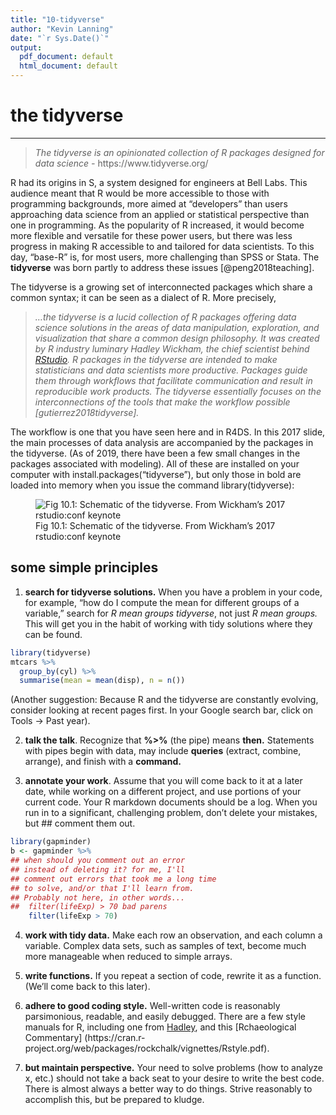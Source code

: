 ```yaml
---
title: "10-tidyverse"
author: "Kevin Lanning"
date: "`r Sys.Date()`"
output:
  pdf_document: default
  html_document: default
---
```


# the tidyverse

---

>   *The tidyverse is an opinionated collection of R packages designed for data science -* https://www.tidyverse.org/

R had its origins in S, a system designed for engineers at Bell Labs. This audience meant that R would be more accessible to those with programming backgrounds, more aimed at "developers" than users approaching data science from an applied or statistical perspective than one in programming.  As the popularity of R increased, it would become more flexible and versatile for these power users, but there was less progress in making R accessible to and tailored for data scientists. To this day, "base-R" is, for most users, more challenging than SPSS or Stata. The **tidyverse** was born partly to address these issues [@peng2018teaching]. 

The tidyverse is a growing set of interconnected packages which share a common syntax; it can be seen as a dialect of R. More precisely, 

>   *...the tidyverse is a lucid collection of R packages offering data science solutions in the areas of data manipulation, exploration, and visualization that share a common design philosophy. It was created by R industry luminary Hadley Wickham, the chief scientist behind [RStudio](https://www.rstudio.com/). R packages in the tidyverse are intended to make statisticians and data scientists more productive. Packages guide them through workflows that facilitate communication and result in reproducible work products. The tidyverse essentially focuses on the interconnections of the tools that make the workflow possible [gutierrez2018tidyverse].*

The workflow is one that you have seen here and in R4DS. In this 2017 slide, the main processes of data analysis are accompanied by the packages in the tidyverse.  (As of 2019, there have been a few small changes in the packages associated with modeling). All of these are installed on your computer with install.packages("tidyverse"), but only those in bold are loaded into memory when you issue the command library(tidyverse):

![Fig 10.1: Schematic of the tidyverse. From Wickham's 2017 rstudio:conf keynote](images/tidyworld.PNG)

## some simple principles

1) **search for tidyverse solutions.** When you have a problem in your code, for example, "how do I compute the mean for different groups of a variable," search for *R mean groups tidyverse*, not just *R mean groups.* This will get you in the habit of working with tidy solutions where they can be found. 

```r
library(tidyverse)
mtcars %>%
  group_by(cyl) %>%
  summarise(mean = mean(disp), n = n())
```

(Another suggestion: Because R and the tidyverse are constantly evolving, consider looking at recent pages first. In your Google search bar, click on Tools -> Past year).

2) **talk the talk**. Recognize that **%>%** (the pipe) means **then.** Statements with pipes begin with data, may include **queries** (extract, combine, arrange), and finish with a **command.**  

3) **annotate your work**. Assume that you will come back to it at a later date, while working on a different project, and use portions of your current code. Your R markdown documents should be a log.  When you run in to a significant, challenging problem, don't delete your mistakes, but ## comment them out.   
```r
library(gapminder)
b <- gapminder %>% 
## when should you comment out an error
## instead of deleting it? for me, I'll 
## comment out errors that took me a long time 
## to solve, and/or that I'll learn from. 
## Probably not here, in other words...
##  filter(lifeExp) > 70 bad parens
    filter(lifeExp > 70)
```

4) **work with tidy data.** Make each row an observation, and each column a variable. Complex data sets, such as samples of text, become much more manageable when reduced to simple arrays.

5) **write functions.** If you repeat a section of code, rewrite it as a function. (We'll come back to this later).

6) **adhere to good coding style.** Well-written code is reasonably parsimonious, readable, and easily debugged. There are a few style manuals for R, including one from [Hadley](http://adv-r.had.co.nz/Style.html), and this [Rchaeological Commentary] (https://cran.r-project.org/web/packages/rockchalk/vignettes/Rstyle.pdf). 

7) **but maintain perspective.** Your need to solve problems (how to analyze x, etc.) should not take a back seat to your desire to write the best code.  There is almost always a better way to do things. Strive reasonably to accomplish this, but be prepared to kludge.




